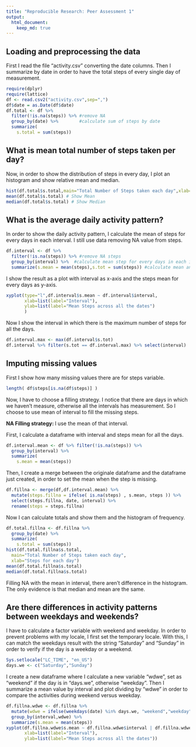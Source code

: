 ```yaml
---
title: "Reproducible Research: Peer Assessment 1"
output: 
  html_document:
    keep_md: true
---
```



## Loading and preprocessing the data
First I read the file "activity.csv" converting the date columns.
Then I summarize by date in order to have the total steps of every single day of measurement.
```r
require(dplyr) 
require(lattice)
df <- read.csv2("activity.csv",sep=",")
df$date = as.Date(df$date)
df.total <- df %>% 
  filter(!is.na(steps)) %>% #remove NA
  group_by(date) %>%        #calculate sum of steps by date
  summarize(              
    s.total = sum(steps))
```

## What is mean total number of steps taken per day?
Now, in order to show the distribution of steps in every day, I plot an histogram and show relative mean and median.
```r
hist(df.total$s.total,main="Total Number of Steps taken each day",xlab="Steps for each day")
mean(df.total$s.total) # Show Mean
median(df.total$s.total) # Show Median
```


## What is the average daily activity pattern?
In order to show the daily activity pattern, I calculate the mean of steps for every days in each interval. 
I still use data removing NA value from steps.

```r
df.interval <- df %>% 
  filter(!is.na(steps)) %>% #remove NA steps
  group_by(interval) %>%  #calculate mean step for every days in each interval
  summarize(s.mean = mean(steps),s.tot = sum(steps)) #calculate mean and sum
```

I show the result as a plot with interval as x-axis and the steps mean for every days as y-axis.

```r
xyplot(type="l",df.interval$s.mean ~ df.interval$interval, 
       xlab=list(label="Interval"),
       ylab=list(label="Mean Steps across all the dates")
       )
```

Now I show the interval in which there is the maximum number of steps for all the days.

```r
df.interval.max <- max(df.interval$s.tot)
df.interval %>% filter(s.tot == df.interval.max) %>% select(interval)
```


## Imputing missing values

First I show how many missing values there are for steps variable.

```r
length( df$steps[is.na(df$steps)] )
```

Now, I have to choose a filling strategy. I notice that there are days in which we haven't measure, otherwise all the intervals has measurement. So I choose to use mean of interval to fill the missing steps.

**NA Filling strategy: ** I use the mean of that interval.

First, I calculate a dataframe with interval and steps mean for all the days.

```r
df.interval.mean <- df %>% filter(!is.na(steps)) %>% 
  group_by(interval) %>% 
  summarize(
    s.mean = mean(steps))
```

Then, I create a merge between the originale dataframe and the dataframe just created, in order to set the mean when the step is missing.

```r
df.fillna <- merge(df,df.interval.mean) %>% 
  mutate(steps.fillna = ifelse( is.na(steps) , s.mean, steps )) %>% 
  select(steps.fillna, date, interval) %>% 
  rename(steps = steps.fillna)
```

Now I can calculate totals and show them and the histogram of frequency.

```r
df.total.fillna <- df.fillna %>% 
  group_by(date) %>% 
  summarize(
    s.total = sum(steps))
hist(df.total.fillna$s.total,
  main="Total Number of Steps taken each day",
  xlab="Steps for each day")
mean(df.total.fillna$s.total)
median(df.total.fillna$s.total)
```

Filling NA with the mean in interval, there aren't difference in the histogram.
The only evidence is that median and mean are the same.

## Are there differences in activity patterns between weekdays and weekends?

I have to calculate a factor variable with weekend and weekday.
In order to prevent problems with my locale, I first set the temporary locale. With this, I can match the weekdays result with the string "Saturday" and "Sunday" in order to verify if the day is a weekday or a weekend.

```r
Sys.setlocale("LC_TIME", "en_US")
days.we <- c("Saturday","Sunday")
```

I create a new dataframe where I calculate a new variable "wdwe", set as "weekend" if the day is in "days.we", otherwise "weekday".
Then I summarize a mean value by interval and plot dividing by "wdwe" in order to compare the activities during weekend versus weekday.

```r
df.fillna.wdwe <- df.fillna %>% 
  mutate(wdwe = ifelse(weekdays(date) %in% days.we, "weekend","weekday")) %>% 
  group_by(interval,wdwe) %>% 
  summarize(s.mean = mean(steps)) 
xyplot(df.fillna.wdwe$s.mean ~ df.fillna.wdwe$interval | df.fillna.wdwe$wdwe, type="l",
       xlab=list(label="Interval"),
       ylab=list(label="Mean Steps across all the dates"))
```

